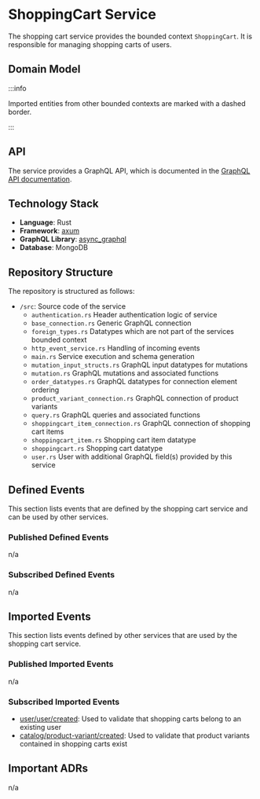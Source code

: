 
# ShoppingCart Service

The shopping cart service provides the bounded context `ShoppingCart`.
It is responsible for managing shopping carts of users.

## Domain Model

<CustomImage path="/renderedDiagrams/shoppingcartDomainModel" width="1312.5" height="252.875" />

:::info

Imported entities from other bounded contexts are marked with a dashed border.

:::

## API

The service provides a GraphQL API, which is documented in the [GraphQL API documentation](/docs/graphql/shoppingcart).

## Technology Stack

- **Language**: Rust
- **Framework**: [axum](https://docs.rs/axum/latest/axum/)
- **GraphQL Library**: [async_graphql](https://docs.rs/async-graphql/latest/async_graphql/)
- **Database**: MongoDB

## Repository Structure

The repository is structured as follows:

<div className="repository-structure">

- `/src`: Source code of the service
  - `authentication.rs` Header authentication logic of service
  - `base_connection.rs` Generic GraphQL connection
  - `foreign_types.rs` Datatypes which are not part of the services bounded context
  - `http_event_service.rs` Handling of incoming events
  - `main.rs` Service execution and schema generation
  - `mutation_input_structs.rs` GraphQL input datatypes for mutations
  - `mutation.rs` GraphQL mutations and associated functions
  - `order_datatypes.rs` GraphQL datatypes for connection element ordering
  - `product_variant_connection.rs` GraphQL connection of product variants
  - `query.rs` GraphQL queries and associated functions
  - `shoppingcart_item_connection.rs` GraphQL connection of shopping cart items
  - `shoppingcart_item.rs` Shopping cart item datatype
  - `shoppingcart.rs` Shopping cart datatype
  - `user.rs` User with additional GraphQL field(s) provided by this service

</div>

## Defined Events

This section lists events that are defined by the shopping cart service and can be used by other services.

### Published Defined Events

n/a

### Subscribed Defined Events

n/a

## Imported Events

This section lists events defined by other services that are used by the shopping cart service.

### Published Imported Events

n/a

### Subscribed Imported Events

- [user/user/created](/docs/docs/dev-manuals/services/user#userusercreated): Used to validate that shopping carts belong to an existing user
- [catalog/product-variant/created](/docs/docs/dev-manuals/services/catalog#catalogproduct-variantcreated): Used to validate that product variants contained in shopping carts exist

## Important ADRs

n/a
